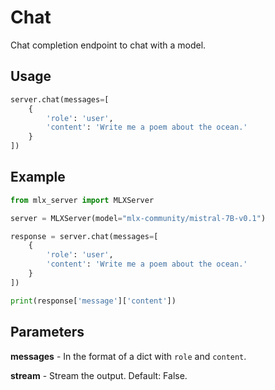 # Chat

Chat completion endpoint to chat with a model.

## Usage

```python copy
server.chat(messages=[
    {
        'role': 'user',
        'content': 'Write me a poem about the ocean.'
    }
])
```

## Example

```python
from mlx_server import MLXServer

server = MLXServer(model="mlx-community/mistral-7B-v0.1")

response = server.chat(messages=[
    {
        'role': 'user',
        'content': 'Write me a poem about the ocean.'
    }
])

print(response['message']['content'])
```

## Parameters

**messages** - In the format of a dict with `role` and `content`.

**stream** - Stream the output. Default: False.
